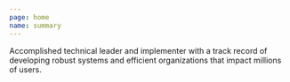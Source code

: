 ```yaml
---
page: home
name: summary
---
```

Accomplished technical leader and implementer with a track record of developing robust systems and efficient organizations that impact millions of users.